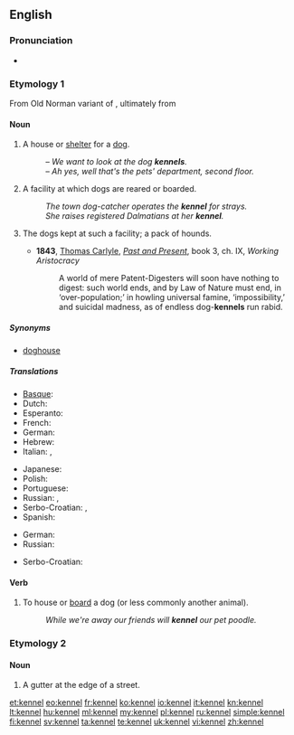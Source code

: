 ==English==

===Pronunciation===
* {{rhymes|ɛnəl}}

===Etymology 1===
From Old Norman variant of {{etyl|fro}} {{term|chenil|lang=fro}}, ultimately from {{etyl|la}} {{term|canis|lang=la}}

====Noun====
{{en-noun}}

# A house or [[shelter]] for a [[dog]].
#: ''&ndash; We want to look at the dog '''kennels'''.<br>&ndash; Ah yes, well that's the pets' department, second floor.''
# A facility at which dogs are reared or boarded.
#: ''The town dog-catcher operates the '''kennel''' for strays.''
#: ''She raises registered Dalmatians at her '''kennel'''. ''
# {{UK}} The dogs kept at such a facility; a pack of hounds.
#* '''1843''', [[w:Thomas_Carlyle|Thomas Carlyle]], ''[[:w:Past and Present (book)|Past and Present]]'', book 3, ch. IX, ''Working Aristocracy''
#*: A world of mere Patent-Digesters will soon have nothing to digest:  such world ends, and by Law of Nature must end, in ‘over-population;’  in howling universal famine, ‘impossibility,’ and suicidal madness, as of endless dog-'''kennels''' run rabid.

=====Synonyms=====
* {{sense|shelter for a dog}} [[doghouse]]

=====Translations=====
{{trans-top|shelter for a dog}}
* [[Basque]]: {{t|eu|txakurtegi}}
* Dutch: {{t-|nl|kennel|m}}
* Esperanto: {{t-|eo|hundejo|xs=Esperanto}}
* French: {{t+|fr|chenil|m}}
* German: {{t+|de|Hundehütte|m}}
* Hebrew: {{t|he|מלונה|f}}
* Italian: {{t+|it|canile|m}}, {{t+|it|cuccia|f}}
{{trans-mid}}
* Japanese: {{t-|ja|犬小屋|tr=inugoya}}
* Polish: {{t+|pl|buda|f}}
* Portuguese: {{t+|pt|canil|m}}
* Russian: {{t+|ru|конура|f|tr=konurá}}, {{t|ru|будка|f|tr=búdka}}
* Serbo-Croatian: {{t|sh|pseća kućica|xs=Serbo-Croatian}}, {{t|sh|pasja kućica|xs=Serbo-Croatian}}
* Spanish: {{t-|es|perrera|f}}
{{trans-bottom}}

{{trans-top|facility where dogs are reared or boarded}}
* German: {{t|de|Zwinger|m}}
* Russian: {{t|ru|псарня|f}}
{{trans-mid}}
* Serbo-Croatian: {{t|sh|psetarnik|xs=Serbo-Croatian}}
{{trans-bottom}}

====Verb====
{{en-verb|kennels|'''[[kenneling]]''' or '''[[kennelling]]'''|'''[[kenneled]]''' or '''[[kennelled]]'''}}

# To house or [[board]] a dog (or less commonly another animal).
#: ''While we're away our friends will '''kennel''' our pet poodle.''

===Etymology 2===
{{etystub}}

====Noun====
{{en-noun}}

# A gutter at the edge of a street.

[[et:kennel]]
[[eo:kennel]]
[[fr:kennel]]
[[ko:kennel]]
[[io:kennel]]
[[it:kennel]]
[[kn:kennel]]
[[lt:kennel]]
[[hu:kennel]]
[[ml:kennel]]
[[my:kennel]]
[[pl:kennel]]
[[ru:kennel]]
[[simple:kennel]]
[[fi:kennel]]
[[sv:kennel]]
[[ta:kennel]]
[[te:kennel]]
[[uk:kennel]]
[[vi:kennel]]
[[zh:kennel]]